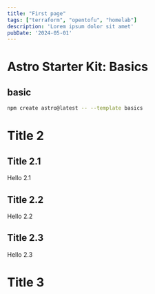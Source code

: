 ```yaml
---
title: "First page"
tags: ["terraform", "opentofu", "homelab"]
description: 'Lorem ipsum dolor sit amet'
pubDate: '2024-05-01'
---
```


# Astro Starter Kit: Basics

## basic
```sh
npm create astro@latest -- --template basics
```

# Title 2

## Title 2.1

Hello 2.1

## Title 2.2

Hello 2.2

## Title 2.3

Hello 2.3

# Title 3
